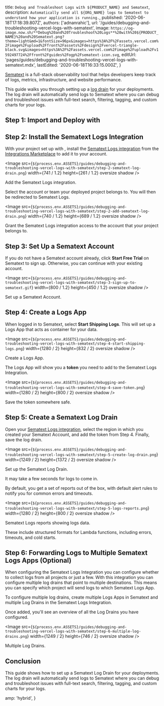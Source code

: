 
  title: `Debug and Troubleshoot Logs with ${PRODUCT_NAME} and Sematext`,
  description: `Automatically send all ${ORG_NAME} logs to Sematext to understand how your application is running.`,
  published: '2020-06-18T17:18:39.807Z',
  authors: ['adnanrahic'],
  url: '/guides/debugging-and-troubleshooting-vercel-logs-with-sematext',
  image: `https://og-image.now.sh/**Debug%20and%20Troubleshoot%20Logs**%20with%20${PRODUCT_NAME}%20and%20Sematext.png?theme=light&md=1&fontSize=96px&images=https%3A%2F%2Fassets.vercel.com%2Fimage%2Fupload%2Ffront%2Fassets%2Fdesign%2Fvercel-triangle-black.svg&images=https%3A%2F%2Fassets.vercel.com%2Fimage%2Fupload%2Fv1592497724%2Ffront%2Fguides%2Fogp%2Fsematext-icon.svg`,
  editUrl:
    'pages/guides/debugging-and-troubleshooting-vercel-logs-with-sematext.mdx',
  lastEdited: '2020-06-18T16:33:15.000Z',
}

[Sematext](https://sematext.com/) is a full-stack observability tool that helps developers keep track of logs, metrics, infrastructure, and website performance.

This guide walks you through setting up a [log drain](/blog/log-drains) for your <OrgName /> deployments. The log drain will automatically send logs to Sematext where you can debug and troubleshoot issues with full-text search, filtering, tagging, and custom charts for your <OrgName /> logs.

## Step 1: Import and Deploy with <NameWrapper name={PRODUCT_NAME} />

<DeploySection meta={meta} />

## Step 2: Install the Sematext Logs <NameWrapper name={ORG_NAME} /> Integration

With your project set up with <OrgName />, install the [Sematext Logs integration](/integrations/sematext-log-drain) from the [<OrgName /> Integrations Marketplace](/integrations) to add it to your account.

<Image
  src={`${process.env.ASSETS}/guides/debugging-and-troubleshooting-vercel-logs-with-sematext/step-2-sematext-log-drain.png`}
  width={741 / 1.2}
  height={261 / 1.2}
  oversize
  shadow
/>
<Caption>Add the Sematext Logs integration.</Caption>

Select the account or team your deployed project belongs to. You will then be redirected to Sematext Logs.

<Image
  src={`${process.env.ASSETS}/guides/debugging-and-troubleshooting-vercel-logs-with-sematext/step-2-add-sematext-log-drain.png`}
  width={740 / 1.2}
  height={689 / 1.2}
  oversize
  shadow
/>
<Caption>
  Grant the Sematext Logs integration access to the account that your project
  belongs to.
</Caption>

## Step 3: Set Up a Sematext Account

If you do not have a Sematext account already, click **Start Free Trial** on Sematext to sign up. Otherwise, you can continue with your existing account.

<Image
  src={`${process.env.ASSETS}/guides/debugging-and-troubleshooting-vercel-logs-with-sematext/step-3-sign-up-to-sematext.gif`}
  width={800 / 1.2}
  height={450 / 1.2}
  oversize
  shadow
/>
<Caption>Set up a Sematext Account.</Caption>

## Step 4: Create a Logs App

When logged in to Sematext, select **Start Shipping Logs**. This will set up a Logs App that acts as container for your data.

<Image
  src={`${process.env.ASSETS}/guides/debugging-and-troubleshooting-vercel-logs-with-sematext/step-4-start-shipping-logs.png`}
  width={1280 / 2}
  height={832 / 2}
  oversize
  shadow
/>
<Caption>Create a Logs App.</Caption>

The Logs App will show you a **token** you need to add to the Sematext Logs <NameWrapper name={ORG_NAME} /> Integration.

<Image
  src={`${process.env.ASSETS}/guides/debugging-and-troubleshooting-vercel-logs-with-sematext/step-4-save-token.png`}
  width={1280 / 2}
  height={800 / 2}
  oversize
  shadow
/>
<Caption>Save the token somewhere safe.</Caption>

## Step 5: Create a Sematext Log Drain

Open your [Sematext Logs integration](/integrations/sematext-log-drain), select the region in which you created your Sematext Account, and add the token from Step 4. Finally, save the log drain.

<Image
  src={`${process.env.ASSETS}/guides/debugging-and-troubleshooting-vercel-logs-with-sematext/step-5-create-log-drain.png`}
  width={1249 / 2}
  height={1372 / 2}
  oversize
  shadow
/>
<Caption>Set up the Sematext Log Drain.</Caption>

<Note>It may take a few seconds for logs to come in.</Note>

By default, you get a set of reports out of the box, with default alert rules to notify you for common errors and timeouts.

<Image
  src={`${process.env.ASSETS}/guides/debugging-and-troubleshooting-vercel-logs-with-sematext/step-5-logs-reports.png`}
  width={1280 / 2}
  height={800 / 2}
  oversize
  shadow
/>
<Caption>Sematext Logs reports showing logs data.</Caption>

These include structured formats for Lambda functions, including errors, timeouts, and cold starts.

## Step 6: Forwarding <NameWrapper name={ORG_NAME} /> Logs to Multiple Sematext Logs Apps (Optional)

When configuring the Sematext Logs <NameWrapper name={ORG_NAME} /> Integration you can configure whether to collect logs from all projects or just a few. With this integration you can configure multiple log drains that point to multiple destinations. This means you can specify which project will send logs to which Sematext Logs App.

To configure multiple log drains, create multiple Logs Apps in Sematext and multiple Log Drains in the Sematext Logs <NameWrapper name={ORG_NAME} /> Integration.

Once added, you'll see an overview of all the Log Drains you have configured.

<Image
  src={`${process.env.ASSETS}/guides/debugging-and-troubleshooting-vercel-logs-with-sematext/step-6-multiple-log-drains.png`}
  width={1249 / 2}
  height={746 / 2}
  oversize
  shadow
/>
<Caption>Multiple Log Drains.</Caption>

## Conclusion

This guide shows how to set up a Sematext Log Drain for your <OrgName /> deployments. The log drain will automatically send logs to Sematext where you can debug and troubleshoot issues with full-text search, filtering, tagging, and custom charts for your <OrgName /> logs.


  amp: 'hybrid',
}
